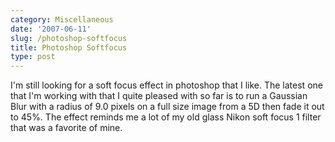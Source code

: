 ```yaml
---
category: Miscellaneous
date: '2007-06-11'
slug: /photoshop-softfocus
title: Photoshop Softfocus
type: post
---
```



I'm still looking for a soft focus effect in photoshop that I like.
The latest one that I'm working with that I quite pleased with so
far is to run a Gaussian Blur with a radius of 9.0 pixels on a full
size image from a 5D then fade it out to 45%. The effect reminds me
a lot of my old glass Nikon soft focus 1 filter that was a favorite
of mine.